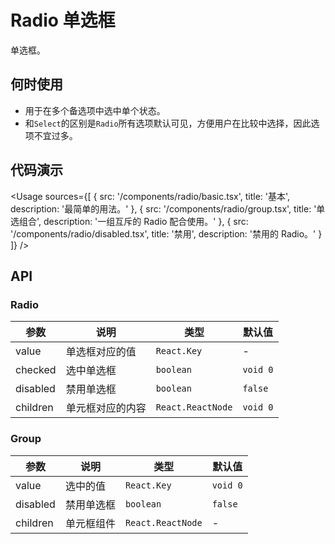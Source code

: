 
# Radio 单选框

单选框。

## 何时使用

- 用于在多个备选项中选中单个状态。
- 和`Select`的区别是`Radio`所有选项默认可见，方便用户在比较中选择，因此选项不宜过多。

## 代码演示

<Usage
  sources={[
    {
      src: '/components/radio/basic.tsx',
      title: '基本',
      description: '最简单的用法。'
    },
    {
      src: '/components/radio/group.tsx',
      title: '单选组合',
      description: '一组互斥的 Radio 配合使用。'
    },
    {
      src: '/components/radio/disabled.tsx',
      title: '禁用',
      description: '禁用的 Radio。'
    }
  ]}
/>

## API

### Radio

| 参数     | 说明             | 类型              | 默认值   |
| -------- | ---------------- | ----------------- | -------- |
| value    | 单选框对应的值   | `React.Key`       | -        |
| checked  | 选中单选框       | `boolean`         | `void 0` |
| disabled | 禁用单选框       | `boolean`         | `false`  |
| children | 单元框对应的内容 | `React.ReactNode` | `void 0` |

### Group

| 参数     | 说明       | 类型              | 默认值   |
| -------- | ---------- | ----------------- | -------- |
| value    | 选中的值   | `React.Key`       | `void 0` |
| disabled | 禁用单选框 | `boolean`         | `false`  |
| children | 单元框组件 | `React.ReactNode` | -        |
